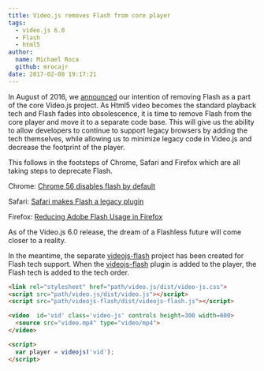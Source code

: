 ```yaml
---
title: Video.js removes Flash from core player
tags:
  - video.js 6.0
  - Flash
  - html5
author:
  name: Michael Roca
  github: mrocajr
date: 2017-02-08 19:17:21
---
```


In August of 2016, we [announced] our intention of removing Flash as a part of the core Video.js project.
As Html5 video becomes the standard playback tech and Flash fades into obsolescence, it is time
to remove Flash from the core player and move it to a separate code base.  This will give us the ability
to allow developers to continue to support legacy browsers by adding the tech themselves, while allowing
us to minimize legacy code in Video.js and decrease the footprint of the player.

This follows in the footsteps of Chrome, Safari and Firefox which are all taking steps to deprecate Flash.

Chrome: [Chrome 56 disables flash by default]

Safari: [Safari makes Flash a legacy plugin]

Firefox: [Reducing Adobe Flash Usage in Firefox]

As of the Video.js 6.0 release, the dream of a Flashless future will come closer to a reality.

In the meantime, the separate [videojs-flash] project has been created for Flash tech support.
When the [videojs-flash] plugin is added to the player, the Flash tech is added to the tech order.

```html
<link rel="stylesheet" href="path/video.js/dist/video-js.css">
<script src="path/video.js/dist/video.js"></script>
<script src="path/videojs-flash/dist/videojs-flash.js"></script>

<video  id='vid' class='video-js' controls height=300 width=600>
  <source src="video.mp4" type="video/mp4">
</video>

<script>
  var player = videojs('vid');
</script>
```

[videojs-flash]: https://github.com/videojs/videojs-flash
[announced]: /blog/the-end-of-html-first/
[Chrome 56 disables flash by default]: https://blog.chromium.org/2016/12/roll-out-plan-for-html5-by-default.html
[Safari makes Flash a legacy plugin]: https://webkit.org/blog/6589/next-steps-for-legacy-plug-ins/
[Reducing Adobe Flash Usage in Firefox]: https://blog.mozilla.org/futurereleases/2016/07/20/reducing-adobe-flash-usage-in-firefox/
